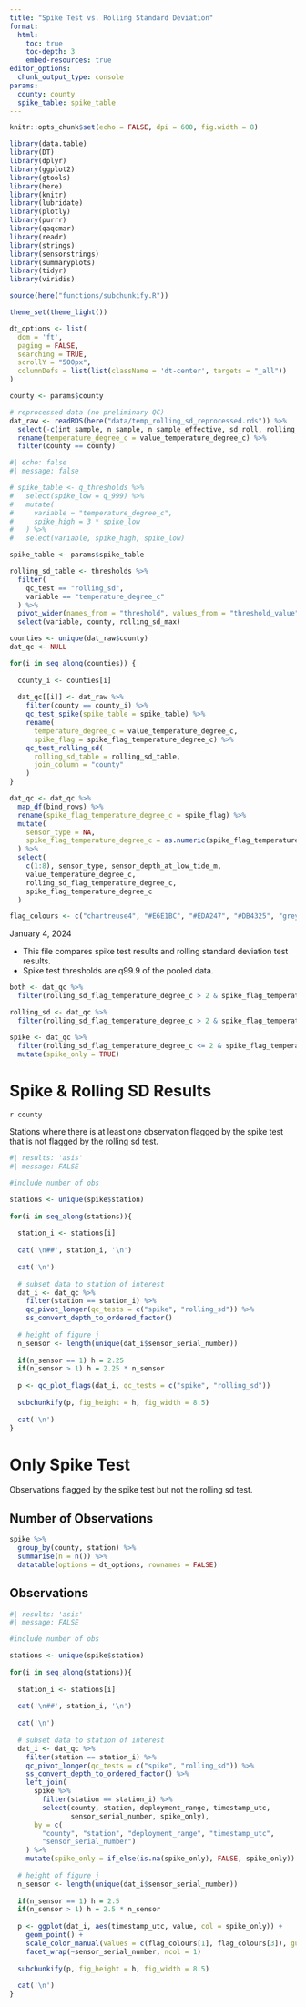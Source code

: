 ```yaml
---
title: "Spike Test vs. Rolling Standard Deviation"
format: 
  html:
    toc: true
    toc-depth: 3
    embed-resources: true
editor_options: 
  chunk_output_type: console
params: 
  county: county
  spike_table: spike_table
---
```


```r
knitr::opts_chunk$set(echo = FALSE, dpi = 600, fig.width = 8)

library(data.table)
library(DT)
library(dplyr)
library(ggplot2)
library(gtools)
library(here)
library(knitr)
library(lubridate)
library(plotly)
library(purrr)
library(qaqcmar)
library(readr)
library(strings)
library(sensorstrings)
library(summaryplots)
library(tidyr)
library(viridis)

source(here("functions/subchunkify.R"))

theme_set(theme_light())

dt_options <- list(
  dom = 'ft',
  paging = FALSE,
  searching = TRUE,
  scrollY = "500px",
  columnDefs = list(list(className = 'dt-center', targets = "_all"))
)

county <- params$county

# reprocessed data (no preliminary QC)
dat_raw <- readRDS(here("data/temp_rolling_sd_reprocessed.rds")) %>%
  select(-c(int_sample, n_sample, n_sample_effective, sd_roll, rolling_sd_flag_temperature_degree_c)) %>%
  rename(temperature_degree_c = value_temperature_degree_c) %>% 
  filter(county == county)

```

```r
#| echo: false
#| message: false

# spike_table <- q_thresholds %>%
#   select(spike_low = q_999) %>%
#   mutate(
#     variable = "temperature_degree_c",
#     spike_high = 3 * spike_low
#   ) %>%
#   select(variable, spike_high, spike_low)

spike_table <- params$spike_table

rolling_sd_table <- thresholds %>% 
  filter(
    qc_test == "rolling_sd", 
    variable == "temperature_degree_c"
  ) %>% 
  pivot_wider(names_from = "threshold", values_from = "threshold_value") %>% 
  select(variable, county, rolling_sd_max)

counties <- unique(dat_raw$county)
dat_qc <- NULL

for(i in seq_along(counties)) {
  
  county_i <- counties[i]
  
  dat_qc[[i]] <- dat_raw %>% 
    filter(county == county_i) %>% 
    qc_test_spike(spike_table = spike_table) %>% 
    rename(
      temperature_degree_c = value_temperature_degree_c,
      spike_flag = spike_flag_temperature_degree_c) %>%
    qc_test_rolling_sd(
      rolling_sd_table = rolling_sd_table,
      join_column = "county"
    )
}

dat_qc <- dat_qc %>% 
  map_df(bind_rows) %>% 
  rename(spike_flag_temperature_degree_c = spike_flag) %>% 
  mutate(
    sensor_type = NA,
    spike_flag_temperature_degree_c = as.numeric(spike_flag_temperature_degree_c)
  ) %>% 
  select(
    c(1:8), sensor_type, sensor_depth_at_low_tide_m,
    value_temperature_degree_c, 
    rolling_sd_flag_temperature_degree_c,
    spike_flag_temperature_degree_c
  )

flag_colours <- c("chartreuse4", "#E6E1BC", "#EDA247", "#DB4325", "grey24")

```

January 4, 2024

- This file compares spike test results and rolling standard deviation test results.
- Spike test thresholds are q99.9 of the pooled data.


```r
both <- dat_qc %>% 
  filter(rolling_sd_flag_temperature_degree_c > 2 & spike_flag_temperature_degree_c > 2)

rolling_sd <- dat_qc %>% 
  filter(rolling_sd_flag_temperature_degree_c > 2 & spike_flag_temperature_degree_c <= 2)

spike <- dat_qc %>% 
  filter(rolling_sd_flag_temperature_degree_c <= 2 & spike_flag_temperature_degree_c > 2) %>% 
  mutate(spike_only = TRUE)

```

# Spike & Rolling SD Results

`r county`

Stations where there is at least one observation flagged by the spike test that is not flagged by the rolling sd test.

```r
#| results: 'asis'
#| message: FALSE

#include number of obs

stations <- unique(spike$station)
 
for(i in seq_along(stations)){
  
  station_i <- stations[i]
  
  cat('\n##', station_i, '\n')
  
  cat('\n')
  
  # subset data to station of interest
  dat_i <- dat_qc %>%
    filter(station == station_i) %>%
    qc_pivot_longer(qc_tests = c("spike", "rolling_sd")) %>% 
    ss_convert_depth_to_ordered_factor()
  
  # height of figure j
  n_sensor <- length(unique(dat_i$sensor_serial_number))
  
  if(n_sensor == 1) h = 2.25
  if(n_sensor > 1) h = 2.25 * n_sensor
  
  p <- qc_plot_flags(dat_i, qc_tests = c("spike", "rolling_sd"))
 
  subchunkify(p, fig_height = h, fig_width = 8.5)
  
  cat('\n')
}

```

# Only Spike Test

Observations flagged by the spike test but not the rolling sd test.

## Number of Observations
```r

spike %>% 
  group_by(county, station) %>% 
  summarise(n = n()) %>% 
  datatable(options = dt_options, rownames = FALSE)

```

## Observations

```r
#| results: 'asis'
#| message: FALSE

#include number of obs

stations <- unique(spike$station)
 
for(i in seq_along(stations)){
  
  station_i <- stations[i]
  
  cat('\n##', station_i, '\n')
  
  cat('\n')
  
  # subset data to station of interest
  dat_i <- dat_qc %>%
    filter(station == station_i) %>%
    qc_pivot_longer(qc_tests = c("spike", "rolling_sd")) %>% 
    ss_convert_depth_to_ordered_factor() %>% 
    left_join(
      spike %>% 
        filter(station == station_i) %>% 
        select(county, station, deployment_range, timestamp_utc,
               sensor_serial_number, spike_only), 
      by = c(
        "county", "station", "deployment_range", "timestamp_utc",
        "sensor_serial_number")
    ) %>% 
    mutate(spike_only = if_else(is.na(spike_only), FALSE, spike_only))
  
  # height of figure j
  n_sensor <- length(unique(dat_i$sensor_serial_number))
  
  if(n_sensor == 1) h = 2.5
  if(n_sensor > 1) h = 2.5 * n_sensor
  
  p <- ggplot(dat_i, aes(timestamp_utc, value, col = spike_only)) +
    geom_point() +
    scale_color_manual(values = c(flag_colours[1], flag_colours[3]), guide = "none") +
    facet_wrap(~sensor_serial_number, ncol = 1)
 
  subchunkify(p, fig_height = h, fig_width = 8.5)
  
  cat('\n')
}

```
